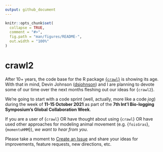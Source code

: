 ```yaml
---
output: github_document
---
```


<!-- README.md is generated from README.Rmd. Please edit that file -->

```r
knitr::opts_chunk$set(
  collapse = TRUE,
  comment = "#>",
  fig.path = "man/figures/README-",
  out.width = "100%"
)
```

# crawl2

<!-- badges: start -->
<!-- badges: end -->

After 10+ years, the code base for the R package
[{`crawl`}](https://github/com/NMML/crawl) is showing its age. With that in
mind, Devin Johnson ([dsjohnson](https://github.com/dsjohnson)) and I are
planning to devote some of our time over the next months fleshing out our ideas
for {`crawl2`}.

We're going to start with a code sprint (well, actually, more like a code _jog_)
during the week of **11-15 October 2021** as part of the **7th Int'l Bio-logging
Symposium's Global Collaboration Week**.

If you are a user of {`crawl`} OR have thought about using {`crawl`} OR have
used other approaches for modeling animal movement (e.g. {`foisGras`}, 
{`momentuHMM`}), _we want to hear from you_.

Please take a moment to [Create an Issue](https://github.com/jmlondon/crawl2/issues)
and share your ideas for improvements, feature requests, new directions, etc.


